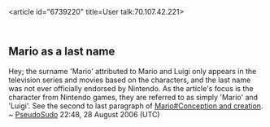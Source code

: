 <article id="6739220" title=User talk:70.107.42.221>
	<talkpage id="6739220" title="User talk:70.107.42.221">
== Mario as a last name ==

Hey; the surname 'Mario' attributed to Mario and Luigi only appears in the television series and movies based on the characters, and the last name was not ever officially endorsed by Nintendo.  As the article's focus is the character from Nintendo games, they are referred to as simply 'Mario' and 'Luigi'. See the second to last paragraph of [[Mario#Conception and creation]]. ~ [[User:PseudoSudo|PseudoSudo]] 22:48, 28 August 2006 (UTC)
	</talkpage>
</article>